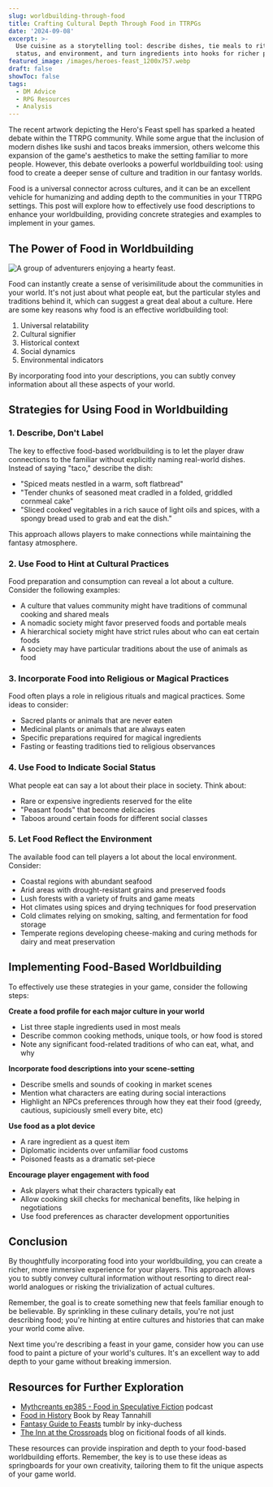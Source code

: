 ```yaml
---
slug: worldbuilding-through-food
title: Crafting Cultural Depth Through Food in TTRPGs
date: '2024-09-08'
excerpt: >-
  Use cuisine as a storytelling tool: describe dishes, tie meals to rituals,
  status, and environment, and turn ingredients into hooks for richer play.
featured_image: /images/heroes-feast_1200x757.webp
draft: false
showToc: false
tags:
  - DM Advice
  - RPG Resources
  - Analysis
---
```


The recent artwork depicting the Hero's Feast spell has sparked a heated debate within the TTRPG community. While some argue that the inclusion of modern dishes like sushi and tacos breaks immersion, others welcome this expansion of the game's aesthetics to make the setting familiar to more people. However, this debate overlooks a powerful worldbuilding tool: using food to create a deeper sense of culture and tradition in our fantasy worlds.

Food is a universal connector across cultures, and it can be an excellent vehicle for humanizing and adding depth to the communities in your TTRPG settings. This post will explore how to effectively use food descriptions to enhance your worldbuilding, providing concrete strategies and examples to implement in your games.

## The Power of Food in Worldbuilding

![A group of adventurers enjoying a hearty feast.](/images/heroes-feast_480x302.webp)

Food can instantly create a sense of verisimilitude about the communities in your world. It's not just about what people eat, but the particular styles and traditions behind it, which can suggest a great deal about a culture. Here are some key reasons why food is an effective worldbuilding tool:

1. Universal relatability
2. Cultural signifier
3. Historical context
4. Social dynamics
5. Environmental indicators

By incorporating food into your descriptions, you can subtly convey information about all these aspects of your world.

## Strategies for Using Food in Worldbuilding

### 1. Describe, Don't Label

The key to effective food-based worldbuilding is to let the player draw connections to the familiar without explicitly naming real-world dishes. Instead of saying "taco," describe the dish:

* "Spiced meats nestled in a warm, soft flatbread"
* "Tender chunks of seasoned meat cradled in a folded, griddled cornmeal cake"
* "Sliced cooked vegitables in a rich sauce of light oils and spices, with a spongy bread used to grab and eat the dish."

This approach allows players to make connections while maintaining the fantasy atmosphere.

### 2. Use Food to Hint at Cultural Practices

Food preparation and consumption can reveal a lot about a culture. Consider the following examples:

* A culture that values community might have traditions of communal cooking and shared meals
* A nomadic society might favor preserved foods and portable meals
* A hierarchical society might have strict rules about who can eat certain foods
* A society may have particular traditions about the use of animals as food

### 3. Incorporate Food into Religious or Magical Practices

Food often plays a role in religious rituals and magical practices. Some ideas to consider:

* Sacred plants or animals that are never eaten
* Medicinal plants or animals that are always eaten
* Specific preparations required for magical ingredients
* Fasting or feasting traditions tied to religious observances

### 4. Use Food to Indicate Social Status

What people eat can say a lot about their place in society. Think about:

* Rare or expensive ingredients reserved for the elite
* "Peasant foods" that become delicacies
* Taboos around certain foods for different social classes

### 5. Let Food Reflect the Environment

The available food can tell players a lot about the local environment. Consider:

* Coastal regions with abundant seafood
* Arid areas with drought-resistant grains and preserved foods
* Lush forests with a variety of fruits and game meats
* Hot climates using spices and drying techniques for food preservation
* Cold climates relying on smoking, salting, and fermentation for food storage
* Temperate regions developing cheese-making and curing methods for dairy and meat preservation

## Implementing Food-Based Worldbuilding

To effectively use these strategies in your game, consider the following steps:

**Create a food profile for each major culture in your world**
* List three staple ingredients used in most meals
* Describe common cooking methods, unique tools, or how food is stored
* Note any significant food-related traditions of who can eat, what, and why

**Incorporate food descriptions into your scene-setting**
* Describe smells and sounds of cooking in market scenes
* Mention what characters are eating during social interactions
* Highlight an NPCs preferences through how they eat their food (greedy, cautious, supiciously smell every bite, etc)

**Use food as a plot device**

* A rare ingredient as a quest item
* Diplomatic incidents over unfamiliar food customs
* Poisoned feasts as a dramatic set-piece

**Encourage player engagement with food**

* Ask players what their characters typically eat
* Allow cooking skill checks for mechanical benefits, like helping in negotiations
* Use food preferences as character development opportunities

## Conclusion

By thoughtfully incorporating food into your worldbuilding, you can create a richer, more immersive experience for your players. This approach allows you to subtly convey cultural information without resorting to direct real-world analogues or risking the trivialization of actual cultures.

Remember, the goal is to create something new that feels familiar enough to be believable. By sprinkling in these culinary details, you're not just describing food; you're hinting at entire cultures and histories that can make your world come alive.

Next time you're describing a feast in your game, consider how you can use food to paint a picture of your world's cultures. It's an excellent way to add depth to your game without breaking immersion.

## Resources for Further Exploration

* [Mythcreants ep385 - Food in Speculative Fiction](https://mythcreants.com/blog/podcasts/385-food-in-spec-fic/) podcast
* [Food in History](https://www.amazon.com/Food-History-Reay-Tannahill/dp/0517884046) Book by Reay Tannahill
* [Fantasy Guide to Feasts](https://www.tumblr.com/inky-duchess/188520337528/fantasy-guide-to-feasts-food-and-drink) tumblr by inky-duchess
* [The Inn at the Crossroads](https://www.innatthecrossroads.com/) blog on ficitional foods of all kinds.

These resources can provide inspiration and depth to your food-based worldbuilding efforts. Remember, the key is to use these ideas as springboards for your own creativity, tailoring them to fit the unique aspects of your game world.
